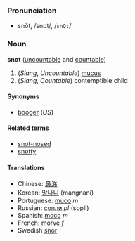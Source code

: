 ===Pronunciation===
*snŏt, /snɒt/, /<tt>snQt</tt>/

===Noun===
'''snot''' ([[uncountable]] and [[countable]])

# (''Slang'', ''Uncountable'') [[mucus]]
# (''Slang'', ''Countable'') contemptible child

====Synonyms====
*[[booger]] (''US'')

====Related terms====
*[[snot-nosed]]
*[[snotty]]

====Translations====
*Chinese: [[鼻涕]] 
*Korean: [[망나니]] (mangnani)
*Portuguese: [[muco]] ''m''
*Russian: [[сопли]] ''pl'' (sopli)
*Spanish: [[moco]] ''m''
*French: [[morve]] ''f''
*Swedish [[snor]]